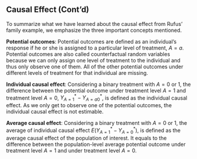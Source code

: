 ## Causal Effect (Cont'd)
To summarize what we have learned about the causal effect from Rufus' family example, we emphasize the three important concepts mentioned.

**Potential outcomes**:
Potential outcomes are defined as an individual's response if he or she is assigned to a particular level of treatment, $A=a$. Potential outcomes are also called counterfactual random variables because we can only assign one level of treatment to the individual and thus only observe one of them. All of the other potential outcomes under different levels of treatment for that individual are missing.

**Individual causal effect**: 
Considering a binary treatment with $A=0$ or $1$, the difference between the potential outcome under treatment level $A=1$ and treatment level $A=0$, $Y^{\mbox{*}}_{A=1} - Y^{\mbox{*}}_{A=a0}$, is defined as the individual causal effect. As we only get to observe one of the potential outcomes, the individual causal effect is not estimable.


**Average causal effect**: 
Considering a binary treatment with $A=0$ or $1$, the average of individual causal effect  $E\left( Y^{\mbox{*}}_{A=1} - Y^{\mbox{*}}_{A=0}\right)$, is defined as the average causal effect of the population of interest. It equals to the difference between the population-level average potential outcome under treatment level $A=1$ and under treatment level $A=0$.

